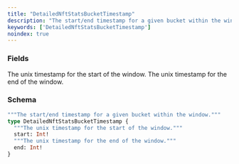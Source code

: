 ```yaml
---
title: "DetailedNftStatsBucketTimestamp"
description: "The start/end timestamp for a given bucket within the window."
keywords: ['DetailedNftStatsBucketTimestamp']
noindex: true
---
```


### Fields

<ResponseField name="start" type="Int!" required>
  The unix timestamp for the start of the window.
</ResponseField>

<ResponseField name="end" type="Int!" required>
  The unix timestamp for the end of the window.
</ResponseField>

### Schema


```graphql 
"""The start/end timestamp for a given bucket within the window."""
type DetailedNftStatsBucketTimestamp {
  """The unix timestamp for the start of the window."""
  start: Int!
  """The unix timestamp for the end of the window."""
  end: Int!
}
```
